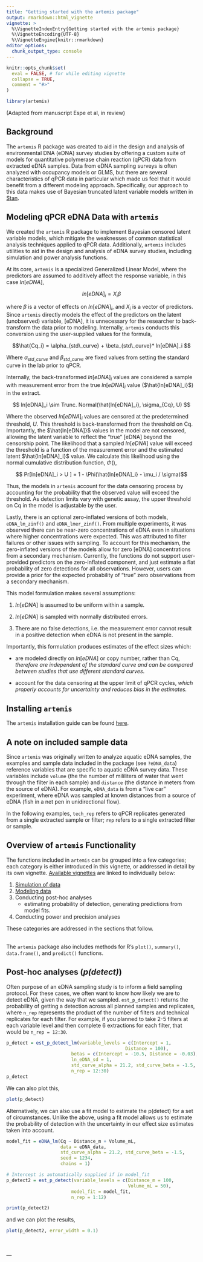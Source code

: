 ```yaml
---
title: "Getting started with the artemis package"
output: rmarkdown::html_vignette
vignette: >
  %\VignetteIndexEntry{Getting started with the artemis package}
  %\VignetteEncoding{UTF-8}
  %\VignetteEngine{knitr::rmarkdown}
editor_options: 
  chunk_output_type: console
---
```


```r
knitr::opts_chunk$set(
  eval = FALSE, # for while editing vignette
  collapse = TRUE,
  comment = "#>"
)
```

```r
library(artemis)
```
(Adapted from manuscript Espe et al, in review)

## Background

The `artemis` R package was created to aid in the design and analysis of
environmental DNA (eDNA) survey studies by offering a custom suite of
models for quantitative polymerase chain reaction (qPCR) data from extracted eDNA samples. Data from eDNA sampling surveys is often analyzed with occupancy models or GLMS, but there are
several characteristics of qPCR data in particular which made us feel that it would
benefit from a different modeling approach.  Specifically, our approach to this data makes use of Bayesian truncated latent variable models written in [Stan](https://mc-stan.org).


## Modeling qPCR eDNA Data with `artemis`

We created the `artemis` R package to implement Bayesian censored
latent variable models, which mitigate the weaknesses of common
statistical analysis techniques applied to qPCR data. Additionally,
`artemis` includes utilities to aid in the design and analysis of eDNA
survey studies, including simulation and power analysis functions.

At its core, `artemis` is a specialized Generalized Linear
Model, where the predictors are assumed to additively affect the
response variable, in this case $ln[eDNA]$, 

$$ ln[eDNA]_{i} = X_{i} \beta $$ 

where $\beta$ is a vector of effects on $ln[eDNA]_{i}$, and $X_{i}$
is a vector of predictors.  Since `artemis` directly models the
effect of the predictors on the latent (unobserved) variable, [eDNA],
it is unnecessary for the researcher to back-transform the data prior
to modeling. Internally, `artemis` conducts this conversion using the
user-supplied values for the formula,

$$\hat{Cq_i} = \alpha_{std\_curve} + \beta_{std\_curve}* ln[eDNA]_i  $$

Where $\alpha_{std\_curve}$ and $\beta_{std\_curve}$ are fixed values
from setting the standard curve in the lab prior to qPCR.  

Internally, the back-transformed $ln[eDNA]_i$ values are considered a
sample with measurement error from the true $ln[eDNA]_i$ value
($\hat{ln[eDNA]_i}$) in the extract. 

$$ ln[eDNA]_i \sim Trunc. Normal(\hat{ln[eDNA]_i}, \sigma_{Cq}, U) $$

Where the observed $ln[eDNA]_i$ values are censored at the
predetermined threshold, $U$. This threshold is back-transformed from
the threshold on Cq. Importantly, the $\hat{ln[eDNA]}$ values in
the model are not censored, allowing the latent variable to reflect the "true"
[eDNA] beyond the censorship point. The likelihood that a sampled $ln[eDNA]$
value will exceed the threshold is a function of the measurement error
and the estimated latent $\hat{ln[eDNA]_i}$ value. We calculate this
likelihood using the normal
cumulative distribution function, $\Phi()$,

$$ Pr[ln[eDNA]_i > U ] = 1 - \Phi(\hat{ln[eDNA]_i} - \mu_i / \sigma)$$

Thus, the models in `artemis` account for the data censoring process by
accounting for the probability that the observed value will exceed the
threshold. As detection limits vary with genetic assay, the upper
threshold on Cq in the model is adjustable by the user.

Lastly, there is an optional zero-inflated versions of both models,
`eDNA_lm_zinf()` and `eDNA_lmer_zinf()`. From multiple experiments, it
was observed there can be near-zero concentrations of eDNA even in
situations where higher concentrations were expected. This was
attributed to filter failures or other issues with sampling. To
account for this mechanism, the zero-inflated versions of the models
allow for zero [eDNA] concentrations from a secondary
mechanism. Currently, the functions do not support user-provided
predictors on the zero-inflated component, and just estimate a flat
probability of zero detections for all observations. However, users
can provide a prior for the expected probability of "true" zero
observations from a secondary mechanism.

This model formulation makes several assumptions:
 
  1. $ln[eDNA]$ is assumed to be uniform within a sample.
  
  2. $ln[eDNA]$ is sampled with normally distributed errors.
  	
  3. There are no false detections, i.e. the measurement error cannot
    result in a positive detection when eDNA is not present in the
    sample. 

Importantly, this formulation produces estimates of the effect sizes
which:

  - are modeled directly on $ln[eDNA]$ or copy number, rather than Cq, *therefore are independent of the standard curve and can be compared between studies that use different standard curves*. 
  
  - account for the data censoring at the upper limit of qPCR
    cycles, *which properly accounts for uncertainty and reduces bias in the estimates.*
	

## Installing `artemis` 

The `artemis` installation guide can be found [here](https://fishsciences.github.io/artemis/articles/artemis-installation-guide.html).


## A note on included sample data

Since `artemis` was originally written to analyze aquatic eDNA samples, the examples and sample data included in the package (see `?eDNA_data`) reference
variables that are specific to aquatic eDNA survey data. These variables include `volume`
(the the number of mililiters of water that went through the filter in
each sample) and `distance` (the distance in meters from the source of
eDNA).  For example, `eDNA_data` is from a "live car" experiment, where eDNA was sampled at known distances from a source of eDNA (fish in a net pen in unidirectional flow). 

In the following examples, `tech_rep` refers to qPCR replicates generated
 from a single extracted sample or filter; `rep` refers to a single extracted filter or sample.

## Overview of `artemis` Functionality

The functions included in `artemis` can be grouped into a few categories; each category is either introduced in this vignette, or addressed in detail by its own vignette.  [Available vignettes](https://fishsciences.github.io/artemis/articles/) are linked to individually below:

1. [Simulation of data](https://fishsciences.github.io/artemis/articles/simulation.html)
2. [Modeling data](https://fishsciences.github.io/artemis/articles/modeling.html)
3. Conducting post-hoc analyses
      * estimating probability of detection, generating predictions from model fits.
4. Conducting power and precision analyses

These categories are addressed in the sections that follow.    
<br>

The `artemis` package also includes methods for R's `plot()`, `summary()`, `data.frame()`, and `predict()` functions.


## Post-hoc analyses (*p(detect)*)

Often purpose of an eDNA sampling study is to inform a field sampling protocol. For these cases, we often want to know how likely we are to detect eDNA, given the way that we sampled. `est_p_detect()` returns the probability of getting a detection across all planned samples and replicates, where `n_rep` represents the product of the number of filters and technical replicates for each filter.  For example, if you planned to take 2-5 filters at each variable level and then complete 6 extractions for each filter, that would be `n_rep = 12:30`.

```r
p_detect = est_p_detect_lm(variable_levels = c(Intercept = 1, 
                                            Distance = 100),
                        betas = c(Intercept = -10.5, Distance = -0.03),
                        ln_eDNA_sd = 1, 
                        std_curve_alpha = 21.2, std_curve_beta = -1.5,
                        n_rep = 12:30)
p_detect
```

We can also plot this,

```r
plot(p_detect)

```

Alternatively, we can also use a fit model to estimate the p(detect)
for a set of circumstances. Unlike the above, using a fit model allows
us to estimate the probability of detection with the uncertainty in
our effect size estimates taken into account.

```r
model_fit = eDNA_lm(Cq ~ Distance_m + Volume_mL, 
                    data = eDNA_data,
                    std_curve_alpha = 21.2, std_curve_beta = -1.5,
                    seed = 1234,
                    chains = 1)

# Intercept is automatically supplied if in model_fit
p_detect2 = est_p_detect(variable_levels = c(Distance_m = 100,
                                             Volume_mL = 50),
                        model_fit = model_fit, 
                        n_rep = 1:12)

print(p_detect2)

```

and we can plot the results,

```r
plot(p_detect2, error_width = 0.1)
```


<br>
<br>
---
<br>
<br>
